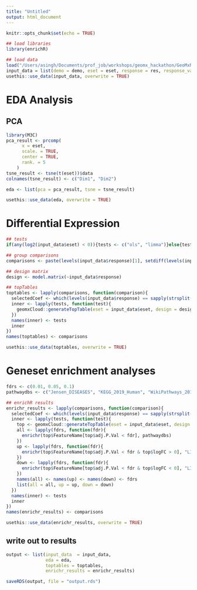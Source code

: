 ```yaml
---
title: "Untitled"
output: html_document
---
```


```r
knitr::opts_chunk$set(echo = TRUE)

## load libraries
library(enrichR)

## load data
load("/Users/asingh/Documents/prof_job/workshops/geomx_hackathon/GeoMxNet/frontend/geomx-analysis.RData")
input_data = list(demo = demo, eset = eset, response = res, response_var = response_var)
usethis::use_data(input_data, overwrite = TRUE)
```

# EDA Analysis

## PCA

```r
library(M3C)
pca_result <- prcomp(
      x = eset,
      scale. = TRUE,
      center = TRUE,
      rank. = 5
    )
tsne_result <- tsne(t(eset))$data
colnames(tsne_result) <- c("Dim1", "Dim2")

eda <- list(pca = pca_result, tsne = tsne_result)

usethis::use_data(eda, overwrite = TRUE)
```

# Differential Expression

```r
## tests
if(any(log2(input_data$eset) < 0)){tests <- c("ols", "limma")}else{tests <- c("ols", "limma", "vlimma")}

## group comparisons
comparisons <- paste(levels(input_data$response)[1], setdiff(levels(input_data$response), levels(input_data$response)[1]), sep = " vs. ")

## design matrix
design <- model.matrix(~input_data$response)

## topTables
toptables <- lapply(comparisons, function(comparison){
  selectedCoef <- which(levels(input_data$response) == sapply(strsplit(comparison, " vs. "), function(i){ i[[2]]}))
  inner <- lapply(tests, function(test){
    geomxCloud::generateTopTable(eset = input_data$eset, design = design, coefNumber = selectedCoef, test = test)
  })
  names(inner) <- tests
  inner
})
names(toptables) <- comparisons

usethis::use_data(toptables, overwrite = TRUE)
```

# Geneset enrichment analyses

```r
fdrs <- c(0.01, 0.05, 0.1)
pathwaydbs <- c("Jensen_DISEASES", "KEGG_2019_Human", "WikiPathways_2019_Human")

## enrichR results
enrichr_results <- lapply(comparisons, function(comparison){
  selectedCoef <- which(levels(input_data$response) == sapply(strsplit(comparison, " vs. "), function(i){ i[[2]]}))
  inner <- lapply(tests, function(test){
    top <- geomxCloud::generateTopTable(eset = input_data$eset, design = design, coefNumber = selectedCoef, test = test)
    all <- lapply(fdrs, function(fdr){
      enrichr(top$FeatureName[top$adj.P.Val < fdr], pathwaydbs)
    })
    up <- lapply(fdrs, function(fdr){
      enrichr(top$FeatureName[top$adj.P.Val < fdr & top$logFC > 0], "LINCS_L1000_Chem_Pert_down")
    })
    down <- lapply(fdrs, function(fdr){
      enrichr(top$FeatureName[top$adj.P.Val < fdr & top$logFC < 0], "LINCS_L1000_Chem_Pert_up")
    })
    names(all) <- names(up) <- names(down) <- fdrs
    list(all = all, up = up, down = down)
  })
  names(inner) <- tests
  inner
})
names(enrichr_results) <- comparisons

usethis::use_data(enrichr_results, overwrite = TRUE)
```

## write out to results

```r
output <- list(input_data  = input_data,
               eda = eda,
               toptables = toptables,
               enrichr_results = enrichr_results)

saveRDS(output, file = "output.rds")
```

